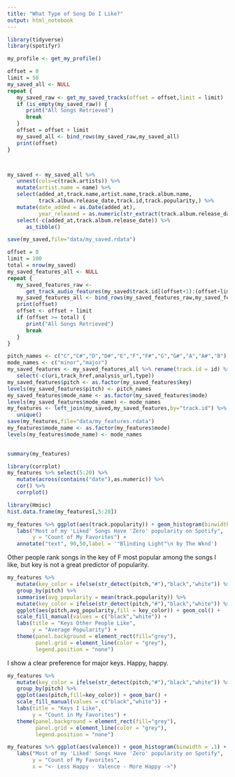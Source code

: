 ```yaml
---
title: "What Type of Song Do I Like?"
output: html_notebook
---
```


```r
library(tidyverse)
library(spotifyr)
```

```r
my_profile <- get_my_profile()

offset = 0
limit = 50
my_saved_all <- NULL
repeat {
   my_saved_raw <- get_my_saved_tracks(offset = offset,limit = limit)
   if (is_empty(my_saved_raw)) {
      print("All Songs Retrieved")
      break
   }
   offset = offset + limit
   my_saved_all <- bind_rows(my_saved_raw,my_saved_all)
   print(offset)
}



my_saved <- my_saved_all %>%
   unnest(cols=c(track.artists)) %>% 
   mutate(artist.name = name) %>% 
   select(added_at,track.name,artist.name,track.album.name,
          track.album.release_date,track.id,track.popularity,) %>% 
   mutate(date_added = as.Date(added_at),
          year_released = as.numeric(str_extract(track.album.release_date,"^\\d{4}"))) %>% 
   select(-c(added_at,track.album.release_date)) %>% 
      as_tibble()

save(my_saved,file="data/my_saved.rdata")
```


```r
offset = 0
limit = 100
total = nrow(my_saved)
my_saved_features_all <- NULL
repeat {
   my_saved_features_raw <-
      get_track_audio_features(my_saved$track.id[(offset+1):(offset+limit)])
   my_saved_features_all <- bind_rows(my_saved_features_raw,my_saved_features_all)
   print(offset)
   offset <- offset + limit
   if (offset >= total) {
      print("All Songs Retrieved")
      break
   }
}
```


```r
pitch_names <- c("C","C#","D","D#","E","F","F#","G","G#","A","A#","B")
mode_names <- c("minor","major")
my_saved_features <- my_saved_features_all %>% rename(track.id = id) %>% 
   select(-c(uri,track_href,analysis_url,type))
my_saved_features$pitch <- as.factor(my_saved_features$key)
levels(my_saved_features$pitch) <- pitch_names
my_saved_features$mode_name <- as.factor(my_saved_features$mode)
levels(my_saved_features$mode_name) <- mode_names
my_features <- left_join(my_saved,my_saved_features,by="track.id") %>% 
   unique() 
save(my_features,file="data/my_features.rdata")
my_features$mode_name <- as.factor(my_features$mode)
levels(my_features$mode_name) <- mode_names
   
```

```r
summary(my_features)
```
```r
library(corrplot)
my_features %>% select(5:20) %>% 
   mutate(across(contains("date"),as.numeric)) %>% 
   cor() %>% 
   corrplot()
```

```r
library(Hmisc)
hist.data.frame(my_features[,5:20])
```

```r

my_features %>% ggplot(aes(track.popularity)) + geom_histogram(binwidth = 10) +
   labs("Most of my 'Liked' Songs Have 'Zero' popularity on Spotify",
        y = "Count of My Favorites") + 
   annotate("text", 90,50,label = '"Blinding Light"\n by The Wknd')

```


Other people rank songs in the key of F most popular among the songs I like, but key is not a great predictor of popularity.
```r
my_features %>% 
   mutate(key_color = ifelse(str_detect(pitch,"#"),"black","white")) %>% 
   group_by(pitch) %>% 
   summarise(avg_popularity = mean(track.popularity)) %>% 
   mutate(key_color = ifelse(str_detect(pitch,"#"),"black","white")) %>% 
   ggplot(aes(pitch,avg_popularity,fill = key_color)) + geom_col() +
   scale_fill_manual(values = c("black","white")) +
   labs(title = "Keys Other People Like",
        y = "Average Popularity") + 
   theme(panel.background = element_rect(fill="grey"),
         panel.grid = element_line(color = "grey"),
         legend.position = "none")

```

I show a clear preference for major keys. Happy, happy.
```r
my_features %>% 
   mutate(key_color = ifelse(str_detect(pitch,"#"),"black","white")) %>% 
   group_by(pitch) %>% 
   ggplot(aes(pitch,fill=key_color)) + geom_bar() + 
   scale_fill_manual(values = c("black","white")) +
   labs(title = "Keys I Like",
        y = "Count in My Favorites") + 
   theme(panel.background = element_rect(fill="grey"),
         panel.grid = element_line(color = "grey"),
         legend.position = "none")

```
```r
my_features %>% ggplot(aes(valence)) + geom_histogram(binwidth = .1) +
   labs("Most of my 'Liked' Songs Have 'Zero' popularity on Spotify",
        y = "Count of My Favorites",
        x = "<- Less Happy - Valence - More Happy ->")
```



```r


```

